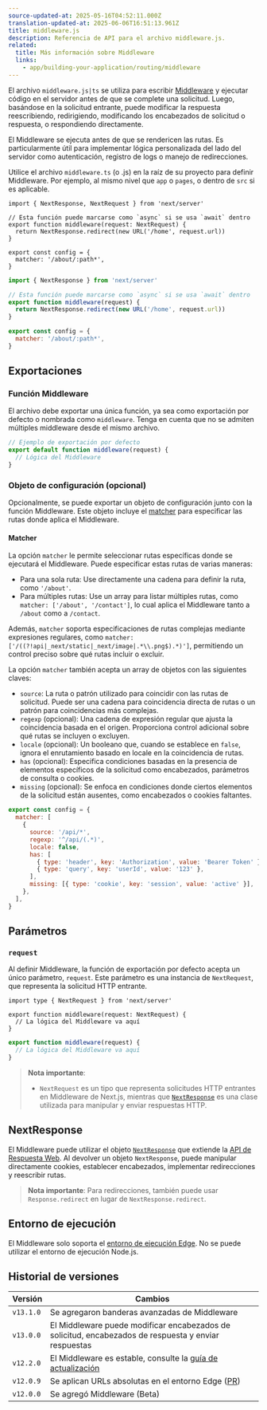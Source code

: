 ```yaml
---
source-updated-at: 2025-05-16T04:52:11.000Z
translation-updated-at: 2025-06-06T16:51:13.961Z
title: middleware.js
description: Referencia de API para el archivo middleware.js.
related:
  title: Más información sobre Middleware
  links:
    - app/building-your-application/routing/middleware
---
```


El archivo `middleware.js|ts` se utiliza para escribir [Middleware](/docs/app/building-your-application/routing/middleware) y ejecutar código en el servidor antes de que se complete una solicitud. Luego, basándose en la solicitud entrante, puede modificar la respuesta reescribiendo, redirigiendo, modificando los encabezados de solicitud o respuesta, o respondiendo directamente.

El Middleware se ejecuta antes de que se rendericen las rutas. Es particularmente útil para implementar lógica personalizada del lado del servidor como autenticación, registro de logs o manejo de redirecciones.

Utilice el archivo `middleware.ts` (o .js) en la raíz de su proyecto para definir Middleware. Por ejemplo, al mismo nivel que `app` o `pages`, o dentro de `src` si es aplicable.

```tsx filename="middleware.ts" switcher
import { NextResponse, NextRequest } from 'next/server'

// Esta función puede marcarse como `async` si se usa `await` dentro
export function middleware(request: NextRequest) {
  return NextResponse.redirect(new URL('/home', request.url))
}

export const config = {
  matcher: '/about/:path*',
}
```

```js filename="middleware.js" switcher
import { NextResponse } from 'next/server'

// Esta función puede marcarse como `async` si se usa `await` dentro
export function middleware(request) {
  return NextResponse.redirect(new URL('/home', request.url))
}

export const config = {
  matcher: '/about/:path*',
}
```

## Exportaciones

### Función Middleware

El archivo debe exportar una única función, ya sea como exportación por defecto o nombrada como `middleware`. Tenga en cuenta que no se admiten múltiples middleware desde el mismo archivo.

```js filename="middleware.js"
// Ejemplo de exportación por defecto
export default function middleware(request) {
  // Lógica del Middleware
}
```

### Objeto de configuración (opcional)

Opcionalmente, se puede exportar un objeto de configuración junto con la función Middleware. Este objeto incluye el [matcher](#matcher) para especificar las rutas donde aplica el Middleware.

#### Matcher

La opción `matcher` le permite seleccionar rutas específicas donde se ejecutará el Middleware. Puede especificar estas rutas de varias maneras:

- Para una sola ruta: Use directamente una cadena para definir la ruta, como `'/about'`.
- Para múltiples rutas: Use un array para listar múltiples rutas, como `matcher: ['/about', '/contact']`, lo cual aplica el Middleware tanto a `/about` como a `/contact`.

Además, `matcher` soporta especificaciones de rutas complejas mediante expresiones regulares, como `matcher: ['/((?!api|_next/static|_next/image|.*\\.png$).*)']`, permitiendo un control preciso sobre qué rutas incluir o excluir.

La opción `matcher` también acepta un array de objetos con las siguientes claves:

- `source`: La ruta o patrón utilizado para coincidir con las rutas de solicitud. Puede ser una cadena para coincidencia directa de rutas o un patrón para coincidencias más complejas.
- `regexp` (opcional): Una cadena de expresión regular que ajusta la coincidencia basada en el origen. Proporciona control adicional sobre qué rutas se incluyen o excluyen.
- `locale` (opcional): Un booleano que, cuando se establece en `false`, ignora el enrutamiento basado en locale en la coincidencia de rutas.
- `has` (opcional): Especifica condiciones basadas en la presencia de elementos específicos de la solicitud como encabezados, parámetros de consulta o cookies.
- `missing` (opcional): Se enfoca en condiciones donde ciertos elementos de la solicitud están ausentes, como encabezados o cookies faltantes.

```js filename="middleware.js"
export const config = {
  matcher: [
    {
      source: '/api/*',
      regexp: '^/api/(.*)',
      locale: false,
      has: [
        { type: 'header', key: 'Authorization', value: 'Bearer Token' },
        { type: 'query', key: 'userId', value: '123' },
      ],
      missing: [{ type: 'cookie', key: 'session', value: 'active' }],
    },
  ],
}
```

## Parámetros

### `request`

Al definir Middleware, la función de exportación por defecto acepta un único parámetro, `request`. Este parámetro es una instancia de `NextRequest`, que representa la solicitud HTTP entrante.

```tsx filename="middleware.ts" switcher
import type { NextRequest } from 'next/server'

export function middleware(request: NextRequest) {
  // La lógica del Middleware va aquí
}
```

```js filename="middleware.js" switcher
export function middleware(request) {
  // La lógica del Middleware va aquí
}
```

> **Nota importante**:
>
> - `NextRequest` es un tipo que representa solicitudes HTTP entrantes en Middleware de Next.js, mientras que [`NextResponse`](#nextresponse) es una clase utilizada para manipular y enviar respuestas HTTP.

## NextResponse

El Middleware puede utilizar el objeto [`NextResponse`](/docs/app/building-your-application/routing/middleware#nextresponse) que extiende la [API de Respuesta Web](https://developer.mozilla.org/en-US/docs/Web/API/Response). Al devolver un objeto `NextResponse`, puede manipular directamente cookies, establecer encabezados, implementar redirecciones y reescribir rutas.

> **Nota importante**: Para redirecciones, también puede usar `Response.redirect` en lugar de `NextResponse.redirect`.

## Entorno de ejecución

El Middleware solo soporta el [entorno de ejecución Edge](/docs/app/building-your-application/rendering/edge-and-nodejs-runtimes). No se puede utilizar el entorno de ejecución Node.js.

## Historial de versiones

| Versión   | Cambios                                                                                       |
| --------- | --------------------------------------------------------------------------------------------- |
| `v13.1.0` | Se agregaron banderas avanzadas de Middleware                                                 |
| `v13.0.0` | El Middleware puede modificar encabezados de solicitud, encabezados de respuesta y enviar respuestas |
| `v12.2.0` | El Middleware es estable, consulte la [guía de actualización](/docs/messages/middleware-upgrade-guide) |
| `v12.0.9` | Se aplican URLs absolutas en el entorno Edge ([PR](https://github.com/vercel/next.js/pull/33410))    |
| `v12.0.0` | Se agregó Middleware (Beta)                                                                   |
